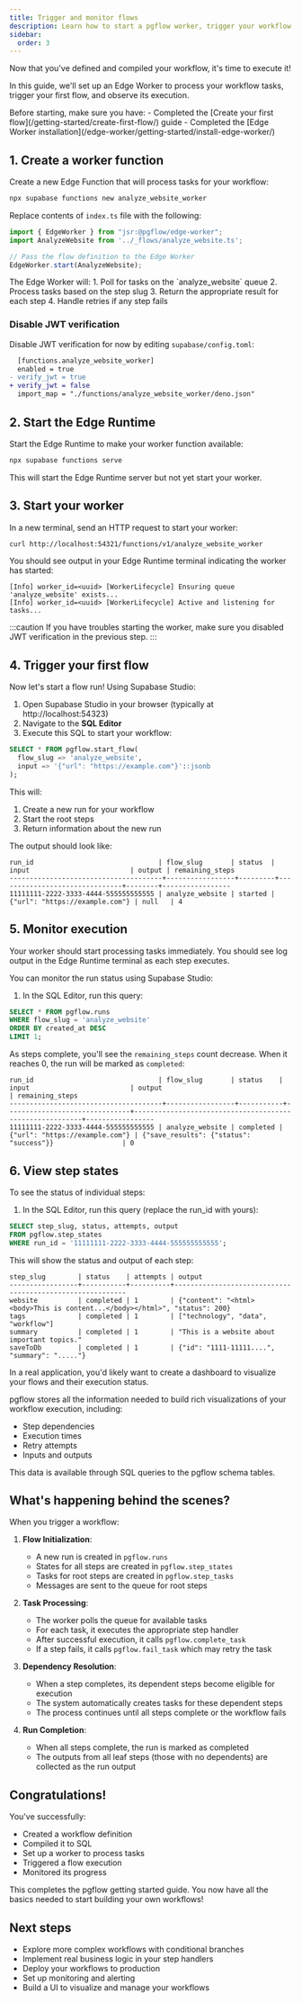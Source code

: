 ```yaml
---
title: Trigger and monitor flows
description: Learn how to start a pgflow worker, trigger your workflow, and monitor execution progress
sidebar:
  order: 3
---
```



Now that you've defined and compiled your workflow, it's time to execute it!

<NotProductionReady />

In this guide, we'll set up an Edge Worker to process your workflow tasks, trigger your first flow, and observe its execution.

<Aside type="caution" title="Prerequisites">
Before starting, make sure you have:
- Completed the [Create your first flow](/getting-started/create-first-flow/) guide
- Completed the [Edge Worker installation](/edge-worker/getting-started/install-edge-worker/)
</Aside>

## 1. Create a worker function

Create a new Edge Function that will process tasks for your workflow:

```bash frame="none"
npx supabase functions new analyze_website_worker
```

Replace contents of `index.ts` file with the following:

```typescript title="supabase/functions/analyze_website_worker/index.ts"
import { EdgeWorker } from "jsr:@pgflow/edge-worker";
import AnalyzeWebsite from '../_flows/analyze_website.ts';

// Pass the flow definition to the Edge Worker
EdgeWorker.start(AnalyzeWebsite);
```

<Aside>
The Edge Worker will:
1. Poll for tasks on the `analyze_website` queue
2. Process tasks based on the step slug
3. Return the appropriate result for each step
4. Handle retries if any step fails
</Aside>

### Disable JWT verification

Disable JWT verification for now by editing `supabase/config.toml`:

```diff lang="toml"
  [functions.analyze_website_worker]
  enabled = true
- verify_jwt = true
+ verify_jwt = false
  import_map = "./functions/analyze_website_worker/deno.json"
```

## 2. Start the Edge Runtime

Start the Edge Runtime to make your worker function available:

```bash frame="none"
npx supabase functions serve
```

This will start the Edge Runtime server but not yet start your worker.

## 3.  Start your worker

In a new terminal, send an HTTP request to start your worker:

```bash frame="none"
curl http://localhost:54321/functions/v1/analyze_website_worker
```

You should see output in your Edge Runtime terminal indicating the worker has started:

```
[Info] worker_id=<uuid> [WorkerLifecycle] Ensuring queue 'analyze_website' exists...
[Info] worker_id=<uuid> [WorkerLifecycle] Active and listening for tasks...
```

:::caution
If you have troubles starting the worker, make sure you disabled JWT verification in the previous step.
:::

## 4. Trigger your first flow

Now let's start a flow run! Using Supabase Studio:

1. Open Supabase Studio in your browser (typically at http://localhost:54323)
2. Navigate to the **SQL Editor**
3. Execute this SQL to start your workflow:

```sql
SELECT * FROM pgflow.start_flow(
  flow_slug => 'analyze_website',
  input => '{"url": "https://example.com"}'::jsonb
);
```

This will:
1. Create a new run for your workflow
2. Start the root steps
3. Return information about the new run

The output should look like:

```
run_id                               | flow_slug       | status  | input                         | output | remaining_steps
--------------------------------------+-----------------+---------+-------------------------------+--------+-----------------
11111111-2222-3333-4444-555555555555 | analyze_website | started | {"url": "https://example.com"} | null   | 4
```

## 5. Monitor execution

Your worker should start processing tasks immediately. You should see log output in the Edge Runtime terminal as each step executes.

You can monitor the run status using Supabase Studio:

1. In the SQL Editor, run this query:

```sql
SELECT * FROM pgflow.runs
WHERE flow_slug = 'analyze_website'
ORDER BY created_at DESC
LIMIT 1;
```

As steps complete, you'll see the `remaining_steps` count decrease. When it reaches 0, the run will be marked as `completed`:

```
run_id                               | flow_slug       | status    | input                         | output                                                  | remaining_steps
--------------------------------------+-----------------+-----------+-------------------------------+---------------------------------------------------------+-----------------
11111111-2222-3333-4444-555555555555 | analyze_website | completed | {"url": "https://example.com"} | {"save_results": {"status": "success"}}                 | 0
```

## 6. View step states

To see the status of individual steps:

1. In the SQL Editor, run this query (replace the run_id with yours):

```sql
SELECT step_slug, status, attempts, output
FROM pgflow.step_states
WHERE run_id = '11111111-2222-3333-4444-555555555555';
```

This will show the status and output of each step:

```
step_slug        | status    | attempts | output
-----------------+-----------+----------+----------------------------------------------------------
website          | completed | 1        | {"content": "<html><body>This is content...</body></html>", "status": 200}
tags             | completed | 1        | ["technology", "data", "workflow"]
summary          | completed | 1        | "This is a website about important topics."
saveToDb         | completed | 1        | {"id": "1111-11111....", "summary": "....."}
```

<Aside type="tip" title="Flow Visualization">
In a real application, you'd likely want to create a dashboard to visualize your flows and their execution status.

pgflow stores all the information needed to build rich visualizations of your workflow execution, including:
- Step dependencies
- Execution times
- Retry attempts
- Inputs and outputs

This data is available through SQL queries to the pgflow schema tables.
</Aside>

## What's happening behind the scenes?

When you trigger a workflow:

1. **Flow Initialization**:
   - A new run is created in `pgflow.runs`
   - States for all steps are created in `pgflow.step_states`
   - Tasks for root steps are created in `pgflow.step_tasks`
   - Messages are sent to the queue for root steps

2. **Task Processing**:
   - The worker polls the queue for available tasks
   - For each task, it executes the appropriate step handler
   - After successful execution, it calls `pgflow.complete_task`
   - If a step fails, it calls `pgflow.fail_task` which may retry the task

3. **Dependency Resolution**:
   - When a step completes, its dependent steps become eligible for execution
   - The system automatically creates tasks for these dependent steps
   - The process continues until all steps complete or the workflow fails

4. **Run Completion**:
   - When all steps complete, the run is marked as completed
   - The outputs from all leaf steps (those with no dependents) are collected as the run output

## Congratulations!

You've successfully:
- Created a workflow definition
- Compiled it to SQL
- Set up a worker to process tasks
- Triggered a flow execution
- Monitored its progress

This completes the pgflow getting started guide. You now have all the basics needed to start building your own workflows!

## Next steps

- Explore more complex workflows with conditional branches
- Implement real business logic in your step handlers
- Deploy your workflows to production
- Set up monitoring and alerting
- Build a UI to visualize and manage your workflows
